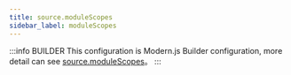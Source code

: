 ```yaml
---
title: source.moduleScopes
sidebar_label: moduleScopes
---
```


:::info BUILDER
This configuration is Modern.js Builder configuration, more detail can see [source.moduleScopes](https://modernjs.dev/builder/en/api/config-source.html#source-modulescopes)。
:::


<Main />
